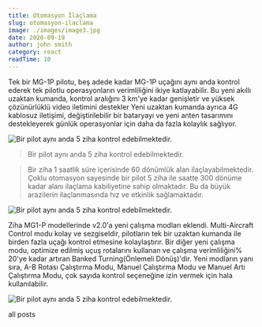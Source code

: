 ```yaml
---
title: Otomasyon İlaçlama
slug: otomasyon-ilaclama
image: ./images/image3.jpg
date: 2020-09-19
author: john smith
category: react
readTime: 10
---
```



Tek bir MG-1P pilotu, beş adede kadar MG-1P uçağını aynı anda kontrol ederek tek pilotlu operasyonların verimliliğini ikiye katlayabilir. Bu yeni akıllı uzaktan kumanda, kontrol aralığını 3 km'ye kadar genişletir ve yüksek çözünürlüklü video iletimini destekler Yeni uzaktan kumanda ayrıca 4G kablosuz iletişimi, değiştirilebilir bir bataryayı ve yeni anten tasarımını destekleyerek günlük operasyonlar için daha da fazla kolaylık sağlıyor.

![Bir pilot aynı anda 5 ziha kontrol edebilmektedir.](./images/image4.png)

<blockquote>Bir pilot aynı anda 5 ziha kontrol edebilmektedir.</blockquote>

<blockquote display="info">
  Bir ziha 1 saatlik süre içerisinde 60 dönümlük alan ilaçlayabilmektedir. Çoklu
  otomasyon sayesinde bir pilot 5 ziha ile saatte 300 dönüme kadar alanı
  ilaçlama kabiliyetine sahip olmaktadır. Bu da büyük arazilerin ilaçlanmasında
  hız ve etkinlik sağlamaktadır.
</blockquote>

![Bir pilot aynı anda 5 ziha kontrol edebilmektedir.](./images/image1.jpeg)

Ziha MG1-P modellerinde v2.0'a yeni çalışma modları eklendi. Multi-Aircraft
Control modu kolay ve sezgiseldir, pilotların tek bir uzaktan kumanda ile
birden fazla uçağı kontrol etmesine kolaylaştırır. Bir diğer yeni çalışma
modu, optimize edilmiş uçuş rotalarını kullanan ve çalışma verimliliğini%
20'ye kadar artıran Banked Turning(Önlemeli Dönüş)'dir. Yeni modların yanı
sıra, A-B Rotası Çalıştırma Modu, Manuel Çalıştırma Modu ve Manuel Artı
Çalıştırma Modu, çok sayıda kontrol seçeneğine izin vermek için hala
kullanılabilir.

![Bir pilot aynı anda 5 ziha kontrol edebilmektedir.](./images/image2.jpg)

<Link to="/posts" className="btn center-btn">
  all posts
</Link>
